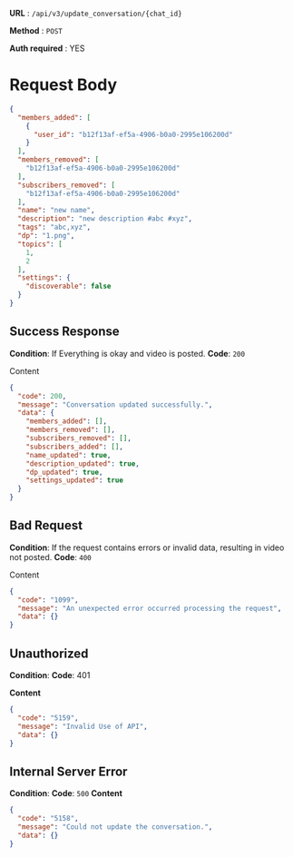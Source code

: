 **URL**  :  `/api/v3/update_conversation/{chat_id}`

**Method**  :  `POST`

**Auth required**  : YES


# Request Body

```json
{
  "members_added": [
    {
      "user_id": "b12f13af-ef5a-4906-b0a0-2995e106200d"
    }
  ],
  "members_removed": [
    "b12f13af-ef5a-4906-b0a0-2995e106200d"
  ],
  "subscribers_removed": [
    "b12f13af-ef5a-4906-b0a0-2995e106200d"
  ],
  "name": "new name",
  "description": "new description #abc #xyz",
  "tags": "abc,xyz",
  "dp": "1.png",
  "topics": [
    1,
    2
  ],
  "settings": {
    "discoverable": false
  }
}
```

## Success Response

**Condition**: If Everything is okay and video is posted. 
**Code**: `200`

Content
```json
{
  "code": 200,
  "message": "Conversation updated successfully.",
  "data": {
    "members_added": [],
    "members_removed": [],
    "subscribers_removed": [],
    "subscribers_added": [],
    "name_updated": true,
    "description_updated": true,
    "dp_updated": true,
    "settings_updated": true
  }
}
```

## Bad Request

**Condition**: If the request contains errors or invalid data, resulting in video not posted.
**Code**: `400`

Content
```json
{
  "code": "1099",
  "message": "An unexpected error occurred processing the request",
  "data": {}
}
```

## Unauthorized

**Condition**: 
**Code**: 401

**Content**
```json
{
  "code": "5159",
  "message": "Invalid Use of API",
  "data": {}
}
```
##   Internal Server Error

**Condition**:
**Code**: `500`
**Content**
```json
{
  "code": "5158",
  "message": "Could not update the conversation.",
  "data": {}
}
```
